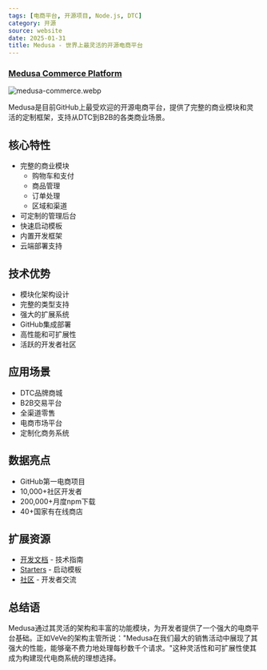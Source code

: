 ```yaml
---
tags: [电商平台, 开源项目, Node.js, DTC]
category: 开源
source: website
date: 2025-01-31
title: Medusa - 世界上最灵活的开源电商平台
---
```


### [Medusa Commerce Platform](https://medusajs.com/)

![medusa-commerce.webp](https://img.mengpeng.tech/i/2025/02/07/67a5e2ed1d6f1.webp)

Medusa是目前GitHub上最受欢迎的开源电商平台，提供了完整的商业模块和灵活的定制框架，支持从DTC到B2B的各类商业场景。

## 核心特性

- 完整的商业模块
  - 购物车和支付
  - 商品管理
  - 订单处理
  - 区域和渠道
- 可定制的管理后台
- 快速启动模板
- 内置开发框架
- 云端部署支持

## 技术优势

- 模块化架构设计
- 完整的类型支持
- 强大的扩展系统
- GitHub集成部署
- 高性能和可扩展性
- 活跃的开发者社区

## 应用场景

- DTC品牌商城
- B2B交易平台
- 全渠道零售
- 电商市场平台
- 定制化商务系统

## 数据亮点

- GitHub第一电商项目
- 10,000+社区开发者
- 200,000+月度npm下载
- 40+国家有在线商店

## 扩展资源

- [开发文档](https://docs.medusajs.com/) - 技术指南
- [Starters](https://medusajs.com/starters) - 启动模板
- [社区](https://discord.gg/medusajs) - 开发者交流

## 总结语

Medusa通过其灵活的架构和丰富的功能模块，为开发者提供了一个强大的电商平台基础。正如VeVe的架构主管所说："Medusa在我们最大的销售活动中展现了其强大的性能，能够毫不费力地处理每秒数千个请求。"这种灵活性和可扩展性使其成为构建现代电商系统的理想选择。 